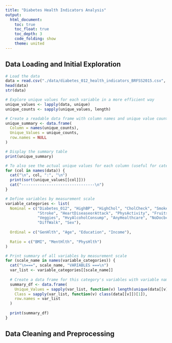 ```yaml
---
title: "Diabetes Health Indicators Analysis"
output: 
  html_document:
    toc: true
    toc_float: true
    toc_depth: 3
    code_folding: show
    theme: united
---
```


## Data Loading and Initial Exploration

```r
# Load the data
data = read.csv("./data/diabetes_012_health_indicators_BRFSS2015.csv", header=TRUE)
head(data)
str(data)

# Explore unique values for each variable in a more efficient way
unique_values <- lapply(data, unique)
unique_counts <- sapply(unique_values, length)

# Create a readable data frame with column names and unique value counts
unique_summary <- data.frame(
  Column = names(unique_counts),
  Unique_Values = unique_counts,
  row.names = NULL
)

# Display the summary table
print(unique_summary)

# To also see the actual unique values for each column (useful for categorical variables)
for (col in names(data)) {
  cat("\n", col, ":", "\n")
  print(sort(unique_values[[col]]))
  cat("--------------------------------\n")
}

# Define variables by measurement scale
variable_categories <- list(
  Nominal = c("Diabetes_012", "HighBP", "HighChol", "CholCheck", "Smoker", 
              "Stroke", "HeartDiseaseorAttack", "PhysActivity", "Fruits", 
              "Veggies", "HvyAlcoholConsump", "AnyHealthcare", "NoDocbcCost", 
              "DiffWalk", "Sex"),
  
  Ordinal = c("GenHlth", "Age", "Education", "Income"),
  
  Ratio = c("BMI", "MentHlth", "PhysHlth")
)

# Print summary of all variables by measurement scale
for (scale_name in names(variable_categories)) {
  cat("\n===", scale_name, "VARIABLES ===\n")
  var_list <- variable_categories[[scale_name]]
  
  # Create a data frame for this category's variables with variable names as row names
  summary_df <- data.frame(
    Unique_Values = sapply(var_list, function(v) length(unique(data[[v]]))),
    Class = sapply(var_list, function(v) class(data[[v]])[1]),
    row.names = var_list
  )
  
  print(summary_df)
}
```

## Data Cleaning and Preprocessing